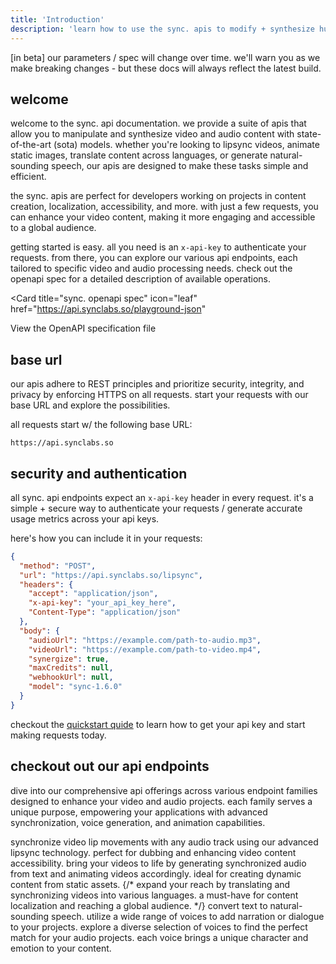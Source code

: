```yaml
---
title: 'Introduction'
description: 'learn how to use the sync. apis to modify + synthesize humans in video'
---
```


<Note>
  [in beta] our parameters / spec will change over time.
  we'll warn you as we make breaking changes - but these docs will 
  always reflect the latest build.
</Note>

## welcome
welcome to the sync. api documentation. we provide a suite of apis that allow you to manipulate and synthesize video and audio content with state-of-the-art (sota) models. whether you're looking to lipsync videos, animate static images, translate content across languages, or generate natural-sounding speech, our apis are designed to make these tasks simple and efficient.

the sync. apis are perfect for developers working on projects in content creation, localization, accessibility, and more. with just a few requests, you can enhance your video content, making it more engaging and accessible to a global audience.

getting started is easy. all you need is an `x-api-key` to authenticate your requests. from there, you can explore our various api endpoints, each tailored to specific video and audio processing needs. check out the openapi spec for a detailed description of available operations.


<Card
  title="sync. openapi spec"
  icon="leaf"
  href="https://api.synclabs.so/playground-json"
>
  View the OpenAPI specification file
</Card>

## base url

our apis adhere to REST principles and prioritize security, integrity, and privacy by enforcing HTTPS on all requests. start your requests with our base URL and explore the possibilities.

all requests start w/ the following base URL:

```
https://api.synclabs.so
```

## security and authentication

all sync. api endpoints expect an `x-api-key` header in every request. 
it's a simple + secure way to authenticate your requests / generate accurate usage metrics across your api keys.

here's how you can include it in your requests:

```json
{
  "method": "POST",
  "url": "https://api.synclabs.so/lipsync",
  "headers": {
    "accept": "application/json",
    "x-api-key": "your_api_key_here",
    "Content-Type": "application/json"
  },
  "body": {
    "audioUrl": "https://example.com/path-to-audio.mp3",
    "videoUrl": "https://example.com/path-to-video.mp4",
    "synergize": true,
    "maxCredits": null,
    "webhookUrl": null,
    "model": "sync-1.6.0"
  }
}
```

checkout the [quickstart quide](https://docs.synclabs.so//api-reference/quickstart) to learn how to get your api key and start making requests today.

## checkout out our api endpoints

dive into our comprehensive api offerings across various endpoint families designed to enhance your video and audio projects. each family serves a unique purpose, empowering your applications with advanced synchronization, voice generation, and animation capabilities.

<CardGroup cols={2}>
  <Card title="lipsync" icon="rotate" href="/api-reference/endpoint/lipsync/post-lipsync">
    synchronize video lip movements with any audio track using our advanced lipsync technology. perfect for dubbing and enhancing video content accessibility.
  </Card>
  <Card title="animate" icon="film" href="/api-reference/endpoint/animate/post-animate">
    bring your videos to life by generating synchronized audio from text and animating videos accordingly. ideal for creating dynamic content from static assets.
  </Card>
  {/* <Card title="translate" icon="language" href="/api-reference/endpoint/translate/post-translate">
    expand your reach by translating and synchronizing videos into various languages. a must-have for content localization and reaching a global audience.
  </Card> */}
  <Card title="speak" icon="volume-high" href="/api-reference/endpoint/speak/post-speak">
    convert text to natural-sounding speech. utilize a wide range of voices to add narration or dialogue to your projects.
  </Card>
  <Card title="voices" icon="users" href="/api-reference/endpoint/voices/post-voice">
    explore a diverse selection of voices to find the perfect match for your audio projects. each voice brings a unique character and emotion to your content.
  </Card>
</CardGroup>



